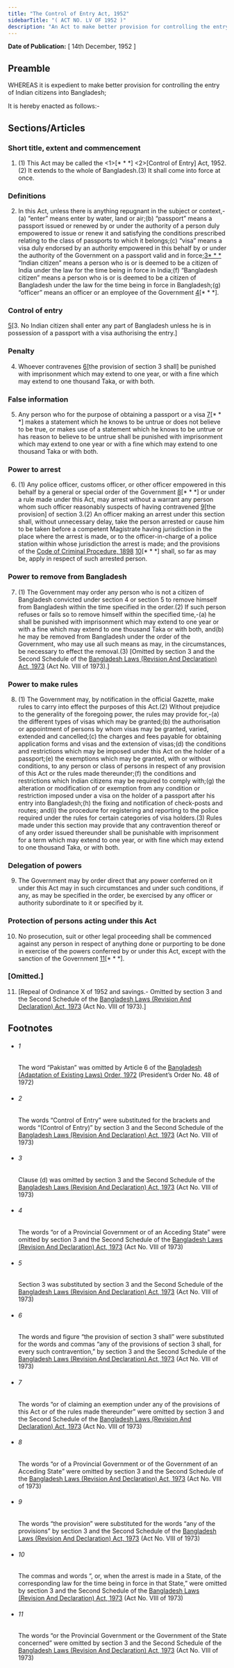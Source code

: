 ```yaml
---
title: "The Control of Entry Act, 1952"
sidebarTitle: "( ACT NO. LV OF 1952 )"
description: "An Act to make better provision for controlling the entry of Indian citizens into Bangladesh. ♣"
---
```


**Date of Publication:** [ 14th December, 1952 ]

## Preamble

WHEREAS it is expedient to make better provision for controlling the entry of Indian citizens into Bangladesh;

It is hereby enacted as follows:-

## Sections/Articles

### Short title, extent and commencement

1. (1) This Act may be called the <1>[\* \* \*] <2>[Control of Entry] Act, 1952.(2) It extends to the whole of Bangladesh.(3) It shall come into force at once.

### Definitions

2. In this Act, unless there is anything repugnant in the subject or context,-(a) “enter” means enter by water, land or air;(b) “passport” means a passport issued or renewed by or under the authority of a person duly empowered to issue or renew it and satisfying the conditions prescribed relating to the class of passports to which it belongs;(c) “visa” means a visa duly endorsed by an authority empowered in this behalf by or under the authority of the Government on a passport valid and in force;[3](1)[\* \* \*](e) “Indian citizen” means a person who is or is deemed to be a citizen of India under the law for the time being in force in India;(f) “Bangladesh citizen” means a person who is or is deemed to be a citizen of Bangladesh under the law for the time being in force in Bangladesh;(g) “officer” means an officer or an employee of the Government [4](2)[\* \* \*].

### Control of entry

[5](1)[3. No Indian citizen shall enter any part of Bangladesh unless he is in possession of a passport with a visa authorising the entry.]

### Penalty

4. Whoever contravenes [6](1)[the provision of section 3 shall] be punished with imprisonment which may extend to one year, or with a fine which may extend to one thousand Taka, or with both.

### False information

5. Any person who for the purpose of obtaining a passport or a visa [7](1)[\* \* \*] makes a statement which he knows to be untrue or does not believe to be true, or makes use of a statement which he knows to be untrue or has reason to believe to be untrue shall be punished with imprisonment which may extend to one year or with a fine which may extend to one thousand Taka or with both.

### Power to arrest

6. (1) Any police officer, customs officer, or other officer empowered in this behalf by a general or special order of the Government [8](1)[\* \* \*] or under a rule made under this Act, may arrest without a warrant any person whom such officer reasonably suspects of having contravened [9](2)[the provision] of section 3.(2) An officer making an arrest under this section shall, without unnecessary delay, take the person arrested or cause him to be taken before a competent Magistrate having jurisdiction in the place where the arrest is made, or to the officer-in-charge of a police station within whose jurisdiction the arrest is made; and the provisions of the [Code of Criminal Procedure, 1898](/act-75.html "Code of Criminal Procedure, 1898") [10](3)[\* \* \*] shall, so far as may be, apply in respect of such arrested person.

### Power to remove from Bangladesh

7. (1) The Government may order any person who is not a citizen of Bangladesh convicted under section 4 or section 5 to remove himself from Bangladesh within the time specified in the order.(2) If such person refuses or fails so to remove himself within the specified time,-(a) he shall be punished with imprisonment which may extend to one year or with a fine which may extend to one thousand Taka or with both, and(b) he may be removed from Bangladesh under the order of the Government, who may use all such means as may, in the circumstances, be necessary to effect the removal.(3) [Omitted by section 3 and the Second Schedule of the [Bangladesh Laws (Revision And Declaration) Act, 1973](/act-430.html "Bangladesh Laws (Revision And Declaration) Act, 1973") (Act No. VIII of 1973).]

### Power to make rules

8. (1) The Government may, by notification in the official Gazette, make rules to carry into effect the purposes of this Act.(2) Without prejudice to the generality of the foregoing power, the rules may provide for,-(a) the different types of visas which may be granted;(b) the authorisation or appointment of persons by whom visas may be granted, varied, extended and cancelled;(c) the charges and fees payable for obtaining application forms and visas and the extension of visas;(d) the conditions and restrictions which may be imposed under this Act on the holder of a passport;(e) the exemptions which may be granted, with or without conditions, to any person or class of persons in respect of any provision of this Act or the rules made thereunder;(f) the conditions and restrictions which Indian citizens may be required to comply with;(g) the alteration or modification of or exemption from any condition or restriction imposed under a visa on the holder of a passport after his entry into Bangladesh;(h) the fixing and notification of check-posts and routes; and(i) the procedure for registering and reporting to the police required under the rules for certain categories of visa holders.(3) Rules made under this section may provide that any contravention thereof or of any order issued thereunder shall be punishable with imprisonment for a term which may extend to one year, or with fine which may extend to one thousand Taka, or with both.

### Delegation of powers

9. The Government may by order direct that any power conferred on it under this Act may in such circumstances and under such conditions, if any, as may be specified in the order, be exercised by any officer or authority subordinate to it or specified by it.

### Protection of persons acting under this Act

10. No prosecution, suit or other legal proceeding shall be commenced against any person in respect of anything done or purporting to be done in exercise of the powers conferred by or under this Act, except with the sanction of the Government [11](1)[\* \* \*].

### [Omitted.]

11. [Repeal of Ordinance X of 1952 and savings.- Omitted by section 3 and the Second Schedule of the [Bangladesh Laws (Revision And Declaration) Act, 1973](/act-430.html "Bangladesh Laws (Revision And Declaration) Act, 1973") (Act No. VIII of 1973).]

## Footnotes

- ###### 1

  The word “Pakistan” was omitted by Article 6 of the [Bangladesh (Adaptation of Existing Laws) Order, 1972](/act-388.html "Bangladesh (Adaptation of Existing Laws) Order, 1972 ") (President’s Order No. 48 of 1972)

- ###### 2

  The words “Control of Entry” were substituted for the brackets and words “(Control of Entry)” by section 3 and the Second Schedule of the [Bangladesh Laws (Revision And Declaration) Act, 1973](/act-430.html "Bangladesh Laws (Revision And Declaration) Act, 1973") (Act No. VIII of 1973)

- ###### 3

  Clause (d) was omitted by section 3 and the Second Schedule of the [Bangladesh Laws (Revision And Declaration) Act, 1973](/act-430.html "Bangladesh Laws (Revision And Declaration) Act, 1973") (Act No. VIII of 1973)

- ###### 4

  The words “or of a Provincial Government or of an Acceding State” were omitted by section 3 and the Second Schedule of the [Bangladesh Laws (Revision And Declaration) Act, 1973](/act-430.html "Bangladesh Laws (Revision And Declaration) Act, 1973") (Act No. VIII of 1973)

- ###### 5

  Section 3 was substituted by section 3 and the Second Schedule of the [Bangladesh Laws (Revision And Declaration) Act, 1973](/act-430.html "Bangladesh Laws (Revision And Declaration) Act, 1973") (Act No. VIII of 1973)

- ###### 6

  The words and figure “the provision of section 3 shall” were substituted for the words and commas “any of the provisions of section 3 shall, for every such contravention,” by section 3 and the Second Schedule of the [Bangladesh Laws (Revision And Declaration) Act, 1973](/act-430.html "Bangladesh Laws (Revision And Declaration) Act, 1973") (Act No. VIII of 1973)

- ###### 7

  The words “or of claiming an exemption under any of the provisions of this Act or of the rules made thereunder” were omitted by section 3 and the Second Schedule of the [Bangladesh Laws (Revision And Declaration) Act, 1973](/act-430.html "Bangladesh Laws (Revision And Declaration) Act, 1973") (Act No. VIII of 1973)

- ###### 8

  The words “or of a Provincial Government or of the Government of an Acceding State” were omitted by section 3 and the Second Schedule of the [Bangladesh Laws (Revision And Declaration) Act, 1973](/act-430.html "Bangladesh Laws (Revision And Declaration) Act, 1973") (Act No. VIII of 1973)

- ###### 9

  The words “the provision” were substituted for the words “any of the provisions” by section 3 and the Second Schedule of the [Bangladesh Laws (Revision And Declaration) Act, 1973](/act-430.html "Bangladesh Laws (Revision And Declaration) Act, 1973") (Act No. VIII of 1973)

- ###### 10

  The commas and words “, or, when the arrest is made in a State, of the corresponding law for the time being in force in that State,” were omitted by section 3 and the Second Schedule of the [Bangladesh Laws (Revision And Declaration) Act, 1973](/act-430.html "Bangladesh Laws (Revision And Declaration) Act, 1973") (Act No. VIII of 1973)

- ###### 11

  The words “or the Provincial Government or the Government of the State concerned” were omitted by section 3 and the Second Schedule of the [Bangladesh Laws (Revision And Declaration) Act, 1973](/act-430.html "Bangladesh Laws (Revision And Declaration) Act, 1973") (Act No. VIII of 1973)
